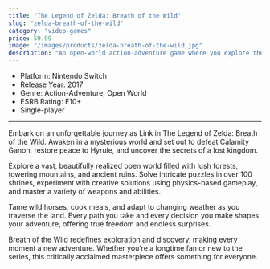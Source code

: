 ```yaml
---
title: "The Legend of Zelda: Breath of the Wild"
slug: "zelda-breath-of-the-wild"
category: "video-games"
price: 59.99
image: "/images/products/zelda-breath-of-the-wild.jpg"
description: "An open-world action-adventure game where you explore the vast kingdom of Hyrule, solve puzzles, and battle enemies as Link."
---
```


- Platform: Nintendo Switch
- Release Year: 2017
- Genre: Action-Adventure, Open World
- ESRB Rating: E10+
- Single-player

---

Embark on an unforgettable journey as Link in The Legend of Zelda: Breath of the Wild. Awaken in a mysterious world and set out to defeat Calamity Ganon, restore peace to Hyrule, and uncover the secrets of a lost kingdom.

Explore a vast, beautifully realized open world filled with lush forests, towering mountains, and ancient ruins. Solve intricate puzzles in over 100 shrines, experiment with creative solutions using physics-based gameplay, and master a variety of weapons and abilities.

Tame wild horses, cook meals, and adapt to changing weather as you traverse the land. Every path you take and every decision you make shapes your adventure, offering true freedom and endless surprises.

Breath of the Wild redefines exploration and discovery, making every moment a new adventure. Whether you’re a longtime fan or new to the series, this critically acclaimed masterpiece offers something for everyone.
